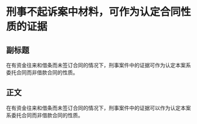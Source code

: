 # 刑事不起诉案中材料，可作为认定合同性质的证据
## 副标题
在有资金往来和借条而未签订合同的情况下，刑事案件中的证据可作为认定本案系委托合同而非借款合同的性质。
## 正文
在有资金往来和借条而未签订合同的情况下，刑事案件中的证据可以作为认定本案系委托合同而非借款合同的性质。
